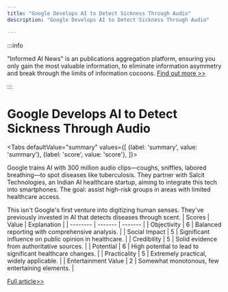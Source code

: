 ```yaml
---
title: "Google Develops AI to Detect Sickness Through Audio"
description: "Google Develops AI to Detect Sickness Through Audio"

---
```



:::info

"Informed AI News" is an publications aggregation platform, ensuring you only gain the most valuable information, to eliminate information asymmetry and break through the limits of information cocoons.  [Find out more >>](/)

:::

# Google Develops AI to Detect Sickness Through Audio


<Tabs
	defaultValue="summary"
	values={[
	{label: 'summary', value: 'summary'},
	{label: 'score', value: 'score'},
]}>
<TabItem value="summary">


Google trains AI with 300 million audio clips—coughs, sniffles, labored breathing—to spot diseases like tuberculosis. They partner with Salcit Technologies, an Indian AI healthcare startup, aiming to integrate this tech into smartphones. The goal: assist high-risk groups in areas with limited healthcare access.

This isn't Google's first venture into digitizing human senses. They've previously invested in AI that detects diseases through scent.
</TabItem>
<TabItem value="score">
	| Scores     | Value   | Explanation |
	| -------- | ------- | ------- |
	| Objectivity  | 6    | Balanced reporting with comprehensive analysis.    |
	| Social Impact | 5     | Significant influence on public opinion in healthcare.    |
	| Credibility    | 5    | Solid evidence from authoritative sources.    |
	| Potential    | 6    | High potential to lead to significant healthcare changes.    |
	| Practicality    | 5    | Extremely practical, widely applicable.    |
	| Entertainment Value    | 2    | Somewhat monotonous, few entertaining elements.    |
</TabItem>
</Tabs>

[Full article>>](https://techcrunch.com/2024/08/29/google-is-working-on-ai-that-can-hear-signs-of-sickness/)
